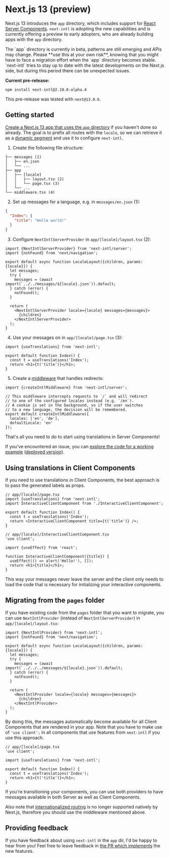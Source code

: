 
# Next.js 13 (preview)

Next.js 13 introduces the `app` directory, which includes support for [React Server Components](https://beta.nextjs.org/docs/rendering/server-and-client-components). `next-intl` is adopting the new capabilities and is currently offering a preview to early adopters, who are already building apps with the `app` directory.

<Callout>
  The `app` directory is currently in beta, patterns are still emerging and APIs
  may change. Please **use this at your own risk**, knowing that you might have
  to face a migration effort when the `app` directory becomes stable.
  `next-intl` tries to stay up to date with the latest developments on the
  Next.js side, but during this period there can be unexpected issues.
</Callout>

**Current pre-release:**

```
npm install next-intl@2.10.0-alpha.4
```

This pre-release was tested with `next@13.0.6`.

## Getting started

[Create a Next.js 13 app that uses the `app` directory](https://beta.nextjs.org/docs/installation) if you haven't done so already. The goal is to prefix all routes with the `locale`, so we can retrieve it as a [dynamic segment](https://beta.nextjs.org/docs/routing/defining-routes#dynamic-segments) and use it to configure `next-intl`.

1. Create the following file structure:

```
├── messages (1)
│   ├── en.json
│   └── ...
├── app
│   ├── [locale]
│   │   ├── layout.tsx (2)
│   │   └── page.tsx (3)
│   └── ...
└── middleware.tsx (4)
```

2. Set up messages for a language, e.g. in `messages/en.json` (1):

```json
{
  "Index": {
    "title": "Hello world!"
  }
}
```

3. Configure `NextIntlServerProvider` in `app/[locale]/layout.tsx` (2):

```tsx
import {NextIntlServerProvider} from 'next-intl/server';
import {notFound} from 'next/navigation';

export default async function LocaleLayout({children, params: {locale}}) {
  let messages;
  try {
    messages = (await import(`../../messages/${locale}.json`)).default;
  } catch (error) {
    notFound();
  }

  return (
    <NextIntlServerProvider locale={locale} messages={messages}>
      {children}
    </NextIntlServerProvider>
  );
}
```

4. Use your messages on in `app/[locale]/page.tsx` (3):

```tsx
import {useTranslations} from 'next-intl';

export default function Index() {
  const t = useTranslations('Index');
  return <h1>{t('title')}</h1>;
}
```

5. Create a [middleware](https://nextjs.org/docs/advanced-features/middleware) that handles redirects:

```tsx
import {createIntlMiddleware} from 'next-intl/server';

// This middleware intercepts requests to `/` and will redirect
// to one of the configured locales instead (e.g. `/en`).
// A cookie is set in the background, so if the user switches
// to a new language, the decision will be remembered.
export default createIntlMiddleware({
  locales: ['en', 'de'],
  defaultLocale: 'en'
});
```

That's all you need to do to start using translations in Server Components!

If you've encountered an issue, you can [explore the code for a working example](https://github.com/amannn/next-intl/tree/feat/next-13-rsc/packages/example-next-13) ([deployed version](https://csb-k2ien9-7ytkomg4x-amann.vercel.app/en)).

## Using translations in Client Components

If you need to use translations in Client Components, the best approach is to pass the generated labels as props.

```tsx
// app/[locale]/page.tsx
import {useTranslations} from 'next-intl';
import InteractiveClientComponent from './InteractiveClientComponent';

export default function Index() {
  const t = useTranslations('Index');
  return <InteractiveClientComponent title={t('title')} />;
}
```

```tsx
// app/[locale]/InteractiveClientComponent.tsx
'use client';

import {useEffect} from 'react';

function InteractiveClientComponent({title}) {
  useEffect(() => alert('Hello!'), []);
  return <h1>{title}</h1>;
}
```

This way your messages never leave the server and the client only needs to load the code that is necessary for initializing your interactive components.

## Migrating from the `pages` folder

If you have existing code from the `pages` folder that you want to migrate, you can use `NextIntlProvider` (instead of `NextIntlServerProvider`) in `app/[locale]/layout.tsx`:

```tsx
import {NextIntlProvider} from 'next-intl';
import {notFound} from 'next/navigation';

export default async function LocaleLayout({children, params: {locale}}) {
  let messages;
  try {
    messages = (await import(`../../../messages/${locale}.json`)).default;
  } catch (error) {
    notFound();
  }

  return (
    <NextIntlProvider locale={locale} messages={messages}>
      {children}
    </NextIntlProvider>
  );
}
```

By doing this, the messages automatically become available for all Client Components that are rendered in your app. Note that you have to make use of `'use client';` in all components that use features from `next-intl` if you use this approach.

```tsx
// app/[locale]/page.tsx
'use client';

import {useTranslations} from 'next-intl';

export default function Index() {
  const t = useTranslations('Index');
  return <h1>{t('title')}</h1>;
}
```

If you're transitioning your components, you can use both providers to have messages available in both Server as well as Client Components.

Also note that [internationalized routing](https://nextjs.org/docs/advanced-features/i18n-routing) is no longer supported natively by Next.js, therefore you should use the middleware mentioned above.

## Providing feedback

If you have feedback about using `next-intl` in the `app` dir, I'd be happy to hear from you! Feel free to leave feedback in [the PR which implements](https://github.com/amannn/next-intl/pull/149) the new features.
